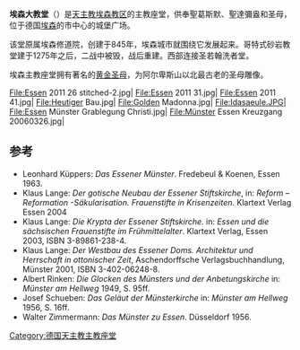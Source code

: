 {{Infobox church
| name                   = 埃森大教堂
| fullname               = 圣母、聖葛斯默、聖達彌盎主教座堂
| other name             = 
| native_name            = {{lang|de|''Essener Münster''}}
| native_name_lang       = German
| image                  = Essen 2011 66-2.jpg
| imagesize              = 250px
| latd                   = 51
| latm                   = 27
| lats                   = 21
| latNS                  = N
| longd                  = 7
| longm                  = 0
| longs                  = 49
| longEW                 = E
| location               = 德国[[埃森|埃森]]
| denomination           = [[罗马天主教|罗马天主教]]
| website                = [http://www.dom-essen.de/index.php?id=151 Website of the Cathedral]
| founded date           = 845
| founder                = 
| dedication             = 1316年7月8日
| diocese                = [[天主教埃森教区|天主教埃森教区]]
}}
'''埃森大教堂'''（{{lang-de|Essener Münster}}）是[[天主教埃森教区|天主教埃森教区]]的主教座堂，供奉聖葛斯默、聖達彌盎和圣母，位于德国[[埃森|埃森]]的市中心的城堡广场。

该堂原属埃森修道院，创建于845年，埃森城市就围绕它发展起来。哥特式砂岩教堂建于1275年之后，二战中被毁，战后重建。西部连接圣若翰洗者堂。

埃森主教座堂拥有著名的[[黄金圣母|黄金圣母]]，为阿尔卑斯山以北最古老的圣母雕像。
<gallery>
File:Essen 2011 26 stitched-2.jpg|
File:Essen 2011 31.jpg|
File:Essen 2011 41.jpg|
File:Heutiger Bau.jpg|
File:Golden Madonna.jpg|
File:Idasaeule.JPG|
File:Essen Münster Grablegung Christi.jpg|
File:Münster Essen Kreuzgang 20060326.jpg|
</gallery>

==参考==
{{reflist}}
* Leonhard Küppers: ''Das Essener Münster''. Fredebeul & Koenen, Essen 1963.
* Klaus Lange: ''Der gotische Neubau der Essener Stiftskirche'', in: ''Reform – Reformation -Säkularisation. Frauenstifte in Krisenzeiten''. Klartext Verlag Essen 2004
* Klaus Lange: ''Die Krypta der Essener Stiftskirche.'' in: ''Essen und die sächsischen Frauenstifte im Frühmittelalter''. Klartext Verlag, Essen 2003, ISBN 3-89861-238-4.
* Klaus Lange: ''Der Westbau des Essener Doms. Architektur und Herrschaft in ottonischer Zeit'', Aschendorffsche Verlagsbuchhandlung, Münster 2001, ISBN 3-402-06248-8.
* Albert Rinken: ''Die Glocken des Münsters und der Anbetungskirche'' in: ''Münster am Hellweg'' 1949, S. 95ff.
* Josef Schueben: ''Das Geläut der Münsterkirche'' in: ''Münster am Hellweg'' 1956, S. 16ff.
* Walter Zimmermann: ''Das Münster zu Essen''. Düsseldorf 1956.
{{coord|51|27|21|N|7|0|49|E|type:landmark_region:DE-NW_source:dewiki|display=title}}

[[Category:德国天主教主教座堂|Category:德国天主教主教座堂]]
